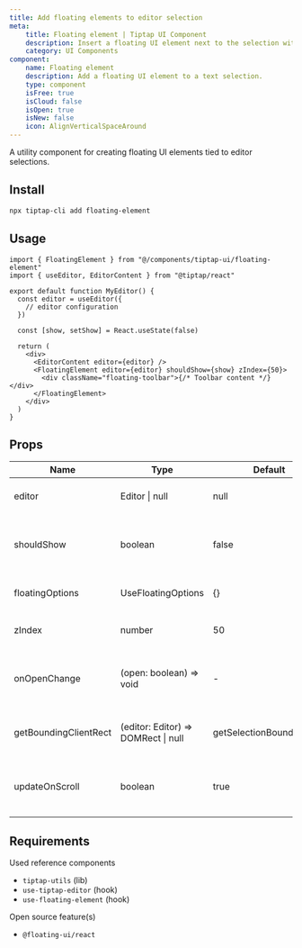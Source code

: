 ```yaml
---
title: Add floating elements to editor selection
meta:
    title: Floating element | Tiptap UI Component
    description: Insert a floating UI element next to the selection within your Tiptap editor. More in the docs.
    category: UI Components
component:
    name: Floating element
    description: Add a floating UI element to a text selection.
    type: component
    isFree: true
    isCloud: false
    isOpen: true
    isNew: false
    icon: AlignVerticalSpaceAround
---
```



A utility component for creating floating UI elements tied to editor selections.

<CodeDemo isSmall src="https://template.tiptap.dev/preview/tiptap-ui/floating-element" />

## Install

```bash
npx tiptap-cli add floating-element
```

## Usage

```tsx
import { FloatingElement } from "@/components/tiptap-ui/floating-element"
import { useEditor, EditorContent } from "@tiptap/react"

export default function MyEditor() {
  const editor = useEditor({
    // editor configuration
  })

  const [show, setShow] = React.useState(false)

  return (
    <div>
      <EditorContent editor={editor} />
      <FloatingElement editor={editor} shouldShow={show} zIndex={50}>
        <div className="floating-toolbar">{/* Toolbar content */}</div>
      </FloatingElement>
    </div>
  )
}
```

## Props

| Name                  | Type                                | Default                  | Description                                    |
| --------------------- | ----------------------------------- | ------------------------ | ---------------------------------------------- |
| editor                | Editor \| null                      | null                     | The TipTap editor instance                     |
| shouldShow            | boolean                             | false                    | Controls whether the element should be visible |
| floatingOptions       | UseFloatingOptions                  | {}                       | Options for the floating UI                    |
| zIndex                | number                              | 50                       | Z-index for the floating element               |
| onOpenChange          | (open: boolean) => void             | -                        | Callback when visibility state changes         |
| getBoundingClientRect | (editor: Editor) => DOMRect \| null | getSelectionBoundingRect | Tiptap util function to determine position     |
| updateOnScroll        | boolean                             | true                     | Whether to update position on scroll events    |

## Requirements

Used reference components

- `tiptap-utils` (lib)
- `use-tiptap-editor` (hook)
- `use-floating-element` (hook)

Open source feature(s)

- `@floating-ui/react`